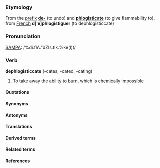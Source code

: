 ===Etymology===

From the [[prefix]] '''[[de-]]''' (to undo) and '''[[phlogisticate]]''' (to give flammability to), from [[French]] '''d['e]phlogistiguer''' (to dephlogisticcate)

===Pronunciation===

[[SAMPA]]: /%di.flA."dZIs.tIk.%ke(I)t/

===Verb===

'''dephlogisticcate''' (-cates, -cated, -cating)

#To take away the ability to [[burn]], which is [[chemical]]ly impossible

====Quotations====

====Synonyms====

====Antonyms====

====Translations====

====Derived terms====

====Related terms====

====References====